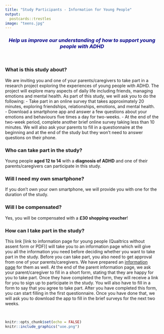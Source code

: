 ```yaml
---
title: "Study Participants - Information for Young People"
output:
  postcards::trestles
image: "teens.jpg" 
---
```

<h3 style="text-align: center;"><span style="color:darkblue">*Help us improve our understanding of how to support young people with ADHD*</span></h3> 

&nbsp;<br>

### What is this study about?
We are inviting you and one of your parents/caregivers to take part in a research project exploring the experiences of young people with ADHD. The project will explore many aspects of daily life including friends, managing emotions and mental health. As part of this study, we will ask you to do the following:
- Take part in an online survey that takes approximately 20 minutes, exploring friendships, relationships, emotions, and mental health.  
- Download a smartphone app and answer a few questions about your emotions and behaviours five times a day for two-weeks.
- At the end of the two-week period, complete another brief online survey taking less than 10 minutes. 
We will also ask your parents to fill in a questionnaire at the beginning and at the end of the study but they won't need to answer questions on their phone.

### Who can take part in the study?
Young people **aged 12 to 14** with a **diagnosis of ADHD** and one of their parents/caregivers can participate in this study.

### Will I need my own smartphone?
If you don't own your own smartphone, we will provide you with one for the duration of the study.

### Will I be compensated?
Yes, you will be compensated with a **£30 shopping voucher**!

### How can I take part in the study?

This link [link to information page for young people (Qualtrics without assent form or PDF)] will take you to an information page which will give you all the information you need before deciding whether you want to take part in the study. Before you can take part, you also need to get approval from one of your parents/caregivers. We have prepared an [information page](https://edinburgh.eu.qualtrics.com/jfe/form/SV_agdkr7R72tsPHcq) for them as well. At the end of the parent information page, we ask your parent/caregiver to fill in a short form, stating that they are happy for you to take part. Once they have completed the form, they will receive a link for you to sign up to participate in the study. You will also have to fill in a form to say that you agree to take part. After you have completed this form, you can start filling in the first questionnaire. Once you have done that, we will ask you to download the app to fill in the brief surveys for the next two weeks.

&nbsp;<br>

```r
knitr::opts_chunk$set(echo = FALSE)
knitr::include_graphics("uoe.png")
``` 
